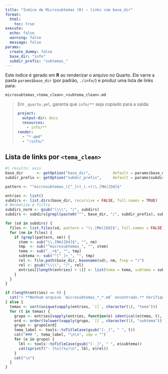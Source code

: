 ```yaml
---
title: "Índice de Microsubtemas (R) — links com base_dir"
format:
  html:
    toc: true
execute:
  echo: false
  warning: false
  message: false
params:
  create_dummy: false
  base_dir: "info"
  subdir_prefix: "subtemas_"
---
```


Este índice é gerado em **R** ao renderizar o arquivo no Quarto.
Ele varre a pasta `params$base_dir` (por padrão, `./info/`) e produz uma lista de links para:

```
microsubtemas_<tema_clean>_<subtema_clean>.md
```

> Em `_quarto.yml`, garanta que `info/**` seja copiado para a saída:
>
> ```yaml
> project:
>   output-dir: docs
>   resources:
>     - info/**
> render:
>   - "*.qmd"
>   - "!info/"
> ```

## Lista de links por `<tema_clean>`

```r
#| results: asis
base_dir      <- getOption("base_dir",          default = params$base_dir)
subdir_prefix <- getOption("subdir_prefix",     default = params$subdir_prefix)

pattern <- "^microsubtemas_([^_]+)_(.+)\\.[Mm][Dd]$"

entries <- list()
subdirs <- list.dirs(base_dir, recursive = FALSE, full.names = TRUE)
# Normaliza e filtra
subdirs_norm <- gsub("\\\\", "/", subdirs)
subdirs <- subdirs[grepl(paste0("^", base_dir, "/", subdir_prefix), subdirs_norm)]

for (sd in subdirs) {
  files <- list.files(sd, pattern = "\\.[Mm][Dd]$", full.names = FALSE)
  for (nm in files) {
    if (grepl(pattern, nm)) {
      stem <- sub("\\.[Mm][Dd]$", "", nm)
      tmp  <- sub("^microsubtemas_", "", stem)
      tema <- sub("_.+$", "", tmp)
      subtema <- sub("^[^_]+_", "", tmp)
      rel <- file.path(base_dir, basename(sd), nm, fsep = "/")
      rel <- gsub("\\\\", "/", rel)
      entries[[length(entries) + 1]] <- list(tema = tema, subtema = subtema, rel = rel)
    }
  }
}

if (length(entries) == 0) {
  cat("> **Nenhum arquivo `microsubtemas_*_*.md` encontrado.** Verifique `base_dir`/`subdir_prefix`.\n")
} else {
  temas <- sort(unique(vapply(entries, `[[`, character(1), "tema")))
  for (t in temas) {
    grupo <- entries[vapply(entries, function(e) identical(e$tema, t), logical(1))]
    ord <- order(tolower(vapply(grupo, `[[`, character(1), "subtema")))
    grupo <- grupo[ord]
    tema_label <- tools::toTitleCase(gsub("[-_]", " ", t))
    cat("### ", tema_label, "\n\n", sep = "")
    for (e in grupo) {
      lbl <- tools::toTitleCase(gsub("[-_]", " ", e$subtema))
      cat(sprintf("- [%s](%s)\n", lbl, e$rel))
    }
    cat("\n")
  }
}
```
